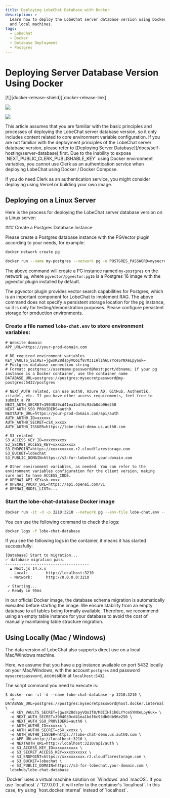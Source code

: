 ```yaml
---
title: Deploying LobeChat Database with Docker
description: >-
  Learn how to deploy the LobeChat server database version using Docker on Linux
  and local machines.
tags:
  - LobeChat
  - Docker
  - Database Deployment
  - Postgres
---
```


# Deploying Server Database Version Using Docker

<div style={{display:"flex", gap: 4}}>
  [![][docker-release-shield]][docker-release-link]

  [![][docker-size-shield]][docker-size-link]

  [![][docker-pulls-shield]][docker-pulls-link]
</div>

<Callout type="info">
  This article assumes that you are familiar with the basic principles and processes of deploying the LobeChat server database version, so it only includes content related to core environment variable configuration. If you are not familiar with the deployment principles of the LobeChat server database version, please refer to [Deploying Server Database](/docs/self-hosting/server-database) first.
</Callout>

<Callout type="warning">
  Due to the inability to expose `NEXT_PUBLIC_CLERK_PUBLISHABLE_KEY` using Docker environment variables, you cannot use Clerk as an authentication service when deploying LobeChat using Docker / Docker Compose.

  If you do need Clerk as an authentication service, you might consider deploying using Vercel or building your own image.
</Callout>

## Deploying on a Linux Server

Here is the process for deploying the LobeChat server database version on a Linux server:

<Steps>
  ### Create a Postgres Database Instance

  Please create a Postgres database instance with the PGVector plugin according to your needs, for example:

  ```sh
  docker network create pg

  docker run --name my-postgres --network pg -e POSTGRES_PASSWORD=mysecretpassword -p 5432:5432 -d pgvector/pgvector:pg16
  ```

  The above command will create a PG instance named `my-postgres` on the network `pg`, where `pgvector/pgvector:pg16` is a Postgres 16 image with the pgvector plugin installed by default.

  <Callout type="info">
    The pgvector plugin provides vector search capabilities for Postgres, which is an important component for LobeChat to implement RAG.
  </Callout>

  <Callout type="warning">
    The above command does not specify a persistent storage location for the pg instance, so it is only for testing/demonstration purposes. Please configure persistent storage for production environments.
  </Callout>

  ### Create a file named `lobe-chat.env` to store environment variables:

  ```shell
  # Website domain
  APP_URL=https://your-prod-domain.com

  # DB required environment variables
  KEY_VAULTS_SECRET=jgwsK28dspyVQoIf8/M3IIHl1h6LYYceSYNXeLpy6uk=
  # Postgres database connection string
  # Format: postgres://username:password@host:port/dbname; if your pg instance is a Docker container, use the container name
  DATABASE_URL=postgres://postgres:mysecretpassword@my-postgres:5432/postgres

  # NEXT_AUTH related, can use auth0, Azure AD, GitHub, Authentik, zitadel, etc. If you have other access requirements, feel free to submit a PR
  NEXT_AUTH_SECRET=3904039cd41ea1bdf6c93db0db96e250
  NEXT_AUTH_SSO_PROVIDERS=auth0
  NEXTAUTH_URL=https://your-prod-domain.com/api/auth
  AUTH_AUTH0_ID=xxxxxx
  AUTH_AUTH0_SECRET=cSX_xxxxx
  AUTH_AUTH0_ISSUER=https://lobe-chat-demo.us.auth0.com

  # S3 related
  S3_ACCESS_KEY_ID=xxxxxxxxxx
  S3_SECRET_ACCESS_KEY=xxxxxxxxxx
  S3_ENDPOINT=https://xxxxxxxxxx.r2.cloudflarestorage.com
  S3_BUCKET=lobechat
  S3_PUBLIC_DOMAIN=https://s3-for-lobechat.your-domain.com

  # Other environment variables, as needed. You can refer to the environment variables configuration for the client version, making sure not to have ACCESS_CODE.
  # OPENAI_API_KEY=sk-xxxx
  # OPENAI_PROXY_URL=https://api.openai.com/v1
  # OPENAI_MODEL_LIST=...
  ```

  ### Start the lobe-chat-database Docker image

  ```sh
  docker run -it -d -p 3210:3210 --network pg --env-file lobe-chat.env --name lobe-chat-database lobehub/lobe-chat-database
  ```

  You can use the following command to check the logs:

  ```sh
  docker logs -f lobe-chat-database
  ```

  If you see the following logs in the container, it means it has started successfully:

  ```log
  [Database] Start to migration...
  ✅ database migration pass.
  -------------------------------------
    ▲ Next.js 14.x.x
    - Local:        http://localhost:3210
    - Network:      http://0.0.0.0:3210

   ✓ Starting...
   ✓ Ready in 95ms
  ```
</Steps>

<Callout type="tip">
  In our official Docker image, the database schema migration is automatically executed before starting the image. We ensure stability from an empty database to all tables being formally available. Therefore, we recommend using an empty table instance for your database to avoid the cost of manually maintaining table structure migration.
</Callout>

## Using Locally (Mac / Windows)

The data version of LobeChat also supports direct use on a local Mac/Windows machine.

Here, we assume that you have a pg instance available on port 5432 locally on your Mac/Windows, with the account `postgres` and password `mysecretpassword`, accessible at `localhost:5432`.

The script command you need to execute is:

```shell
$ docker run -it -d --name lobe-chat-database -p 3210:3210 \
  -e DATABASE_URL=postgres://postgres:mysecretpassword@host.docker.internal:5432/postgres \
  -e KEY_VAULTS_SECRET=jgwsK28dspyVQoIf8/M3IIHl1h6LYYceSYNXeLpy6uk= \
  -e NEXT_AUTH_SECRET=3904039cd41ea1bdf6c93db0db96e250 \
  -e NEXT_AUTH_SSO_PROVIDERS=auth0 \
  -e AUTH_AUTH0_ID=xxxxxx \
  -e AUTH_AUTH0_SECRET=cSX_xxxxx \
  -e AUTH_AUTH0_ISSUER=https://lobe-chat-demo.us.auth0.com \
  -e APP_URL=http://localhost:3210 \
  -e NEXTAUTH_URL=http://localhost:3210/api/auth \
  -e S3_ACCESS_KEY_ID=xxxxxxxxxx \
  -e S3_SECRET_ACCESS_KEY=xxxxxxxxxx \
  -e S3_ENDPOINT=https://xxxxxxxxxx.r2.cloudflarestorage.com \
  -e S3_BUCKET=lobechat \
  -e S3_PUBLIC_DOMAIN=https://s3-for-lobechat.your-domain.com \
  lobehub/lobe-chat-database
```

<Callout type="tip">
  `Docker` uses a virtual machine solution on `Windows` and `macOS`. If you use `localhost` / `127.0.0.1`, it will refer to the container's `localhost`. In this case, try using `host.docker.internal` instead of `localhost`.
</Callout>

[docker-pulls-link]: https://hub.docker.com/r/lobehub/lobe-chat-database
[docker-pulls-shield]: https://img.shields.io/docker/pulls/lobehub/lobe-chat-database?color=45cc11&labelColor=black&style=flat-square
[docker-release-link]: https://hub.docker.com/r/lobehub/lobe-chat-database
[docker-release-shield]: https://img.shields.io/docker/v/lobehub/lobe-chat-database?color=369eff&label=docker&labelColor=black&logo=docker&logoColor=white&style=flat-square
[docker-size-link]: https://hub.docker.com/r/lobehub/lobe-chat-database
[docker-size-shield]: https://img.shields.io/docker/image-size/lobehub/lobe-chat-database?color=369eff&labelColor=black&style=flat-square
